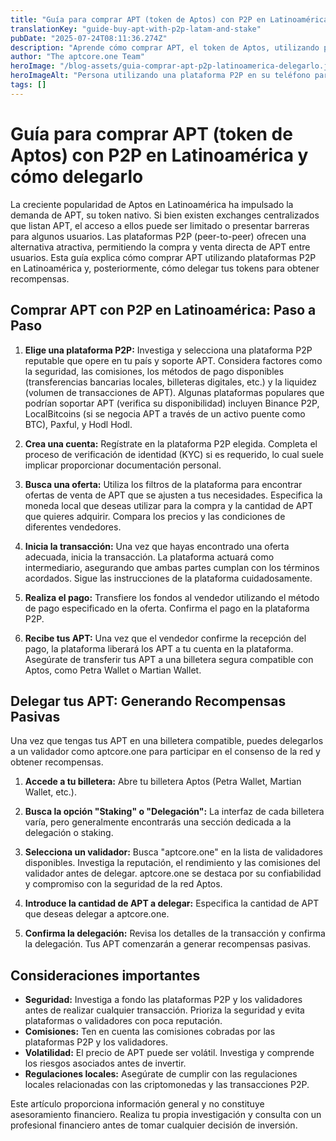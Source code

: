 ```yaml
---
title: "Guía para comprar APT (token de Aptos) con P2P en Latinoamérica y cómo delegarlo"
translationKey: "guide-buy-apt-with-p2p-latam-and-stake"
pubDate: "2025-07-24T08:11:36.274Z"
description: "Aprende cómo comprar APT, el token de Aptos, utilizando plataformas P2P en Latinoamérica. Guía paso a paso para adquirir APT y cómo delegarlo para generar ingresos pasivos en la blockchain de Aptos."
author: "The aptcore.one Team"
heroImage: "/blog-assets/guia-comprar-apt-p2p-latinoamerica-delegarlo.jpg"
heroImageAlt: "Persona utilizando una plataforma P2P en su teléfono para comprar tokens APT de Aptos en Latinoamérica."
tags: []
---
```


# Guía para comprar APT (token de Aptos) con P2P en Latinoamérica y cómo delegarlo

La creciente popularidad de Aptos en Latinoamérica ha impulsado la demanda de APT, su token nativo.  Si bien existen exchanges centralizados que listan APT, el acceso a ellos puede ser limitado o presentar barreras para algunos usuarios. Las plataformas P2P (peer-to-peer) ofrecen una alternativa atractiva, permitiendo la compra y venta directa de APT entre usuarios. Esta guía explica cómo comprar APT utilizando plataformas P2P en Latinoamérica y, posteriormente, cómo delegar tus tokens para obtener recompensas.

## Comprar APT con P2P en Latinoamérica: Paso a Paso

1. **Elige una plataforma P2P:** Investiga y selecciona una plataforma P2P reputable que opere en tu país y soporte APT.  Considera factores como la seguridad, las comisiones, los métodos de pago disponibles (transferencias bancarias locales, billeteras digitales, etc.) y la liquidez (volumen de transacciones de APT). Algunas plataformas populares que podrían soportar APT (verifica su disponibilidad) incluyen Binance P2P, LocalBitcoins (si se negocia APT a través de un activo puente como BTC), Paxful, y Hodl Hodl.

2. **Crea una cuenta:** Regístrate en la plataforma P2P elegida.  Completa el proceso de verificación de identidad (KYC) si es requerido, lo cual suele implicar proporcionar documentación personal.

3. **Busca una oferta:** Utiliza los filtros de la plataforma para encontrar ofertas de venta de APT que se ajusten a tus necesidades. Especifica la moneda local que deseas utilizar para la compra y la cantidad de APT que quieres adquirir.  Compara los precios y las condiciones de diferentes vendedores.

4. **Inicia la transacción:** Una vez que hayas encontrado una oferta adecuada, inicia la transacción. La plataforma actuará como intermediario, asegurando que ambas partes cumplan con los términos acordados.  Sigue las instrucciones de la plataforma cuidadosamente.

5. **Realiza el pago:**  Transfiere los fondos al vendedor utilizando el método de pago especificado en la oferta.  Confirma el pago en la plataforma P2P.

6. **Recibe tus APT:** Una vez que el vendedor confirme la recepción del pago, la plataforma liberará los APT a tu cuenta en la plataforma.  Asegúrate de transferir tus APT a una billetera segura compatible con Aptos, como Petra Wallet o Martian Wallet.

## Delegar tus APT: Generando Recompensas Pasivas

Una vez que tengas tus APT en una billetera compatible, puedes delegarlos a un validador como aptcore.one para participar en el consenso de la red y obtener recompensas.

1. **Accede a tu billetera:** Abre tu billetera Aptos (Petra Wallet, Martian Wallet, etc.).

2. **Busca la opción "Staking" o "Delegación":**  La interfaz de cada billetera varía, pero generalmente encontrarás una sección dedicada a la delegación o staking.

3. **Selecciona un validador:** Busca "aptcore.one" en la lista de validadores disponibles.  Investiga la reputación, el rendimiento y las comisiones del validador antes de delegar.  aptcore.one se destaca por su confiabilidad y compromiso con la seguridad de la red Aptos.

4. **Introduce la cantidad de APT a delegar:**  Especifica la cantidad de APT que deseas delegar a aptcore.one.

5. **Confirma la delegación:** Revisa los detalles de la transacción y confirma la delegación.  Tus APT comenzarán a generar recompensas pasivas.

##  Consideraciones importantes

* **Seguridad:** Investiga a fondo las plataformas P2P y los validadores antes de realizar cualquier transacción. Prioriza la seguridad y evita plataformas o validadores con poca reputación.
* **Comisiones:** Ten en cuenta las comisiones cobradas por las plataformas P2P y los validadores.
* **Volatilidad:** El precio de APT puede ser volátil.  Investiga y comprende los riesgos asociados antes de invertir.
* **Regulaciones locales:**  Asegúrate de cumplir con las regulaciones locales relacionadas con las criptomonedas y las transacciones P2P.


Este artículo proporciona información general y no constituye asesoramiento financiero.  Realiza tu propia investigación y consulta con un profesional financiero antes de tomar cualquier decisión de inversión.